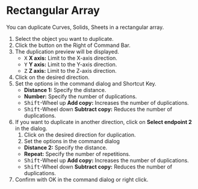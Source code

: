 
# Rectangular Array

<Reference shortcut="" command="Rectangular Array" button="Right of Command Bar" />

You can duplicate Curves, Solids, Sheets in a rectangular array.

1. Select the object you want to duplicate.
2. Click the button <ButtonIcon type="button-rectangular-array" /> on the Right of Command Bar.
3. The duplication preview will be displayed.
   - <kbd>X</kbd> **X axis:** Limit to the X-axis direction.
   - <kbd>Y</kbd> **Y axis:** Limit to the Y-axis direction.
   - <kbd>Z</kbd> **Z axis:** Limit to the Z-axis direction.
4. Click on the desired direction.
5. Set the options in the command dialog and Shortcut Key.
   - **Distance 1:** Specify the distance.
   - **Number:** Specify the number of duplications.
   - <kbd>Shift</kbd>-Wheel up **Add copy:** Increases the number of duplications.
   - <kbd>Shift</kbd>-Wheel down **Subtract copy:** Reduces the number of duplications.
6. If you want to duplicate in another direction, click on **Select endpoint 2** in the dialog.
    1. Click on the desired direction for duplication.
    2. Set the options in the command dialog 
      - **Distance 2:** Specify the distance.
      - **Repeat:** Specify the number of repetitions.
      - <kbd>Shift</kbd>-Wheel up **Add copy:** Increases the number of duplications.
      - <kbd>Shift</kbd>-Wheel down **Subtract copy:** Reduces the number of duplications.
7. Confirm with OK in the command dialog or right click.



